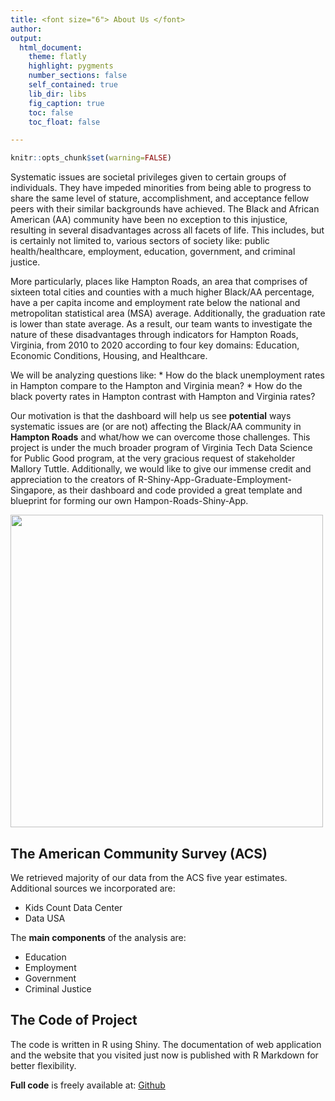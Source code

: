 ---
title: <font size="6"> About Us </font> 
author: 
output:
  html_document:
    theme: flatly
    highlight: pygments
    number_sections: false
    self_contained: true
    lib_dir: libs
    fig_caption: true
    toc: false
    toc_float: false

---

```{r global_options, include=FALSE}
knitr::opts_chunk$set(warning=FALSE)
```


Systematic issues are societal privileges given to certain groups of individuals. They have impeded minorities from being able to progress to share the same level of stature, accomplishment, and acceptance fellow peers with their similar backgrounds have achieved. The Black and African American (AA) community have been no exception to this injustice, resulting in several disadvantages across all facets of life.  This includes, but is certainly not limited to, various sectors of society like: public health/healthcare, employment, education, government, and criminal justice. 

More particularly, places like Hampton Roads, an area that comprises of sixteen total cities and counties with a much higher Black/AA percentage, have a per capita income and employment rate below the national and metropolitan statistical area (MSA) average. Additionally, the graduation rate is lower than state average.  As a result, our team wants to investigate the nature of these disadvantages through  indicators for Hampton Roads, Virginia, from 2010 to 2020 according to four key domains: Education, Economic Conditions, Housing, and Healthcare. 

We will be analyzing questions like:
* How do the black unemployment rates in Hampton compare to the Hampton and Virginia mean? 
* How do the black poverty rates in Hampton contrast with Hampton and Virginia rates?

Our motivation is that the dashboard will help us see **potential** ways systematic issues are (or are not) affecting the Black/AA community in **Hampton Roads** and what/how we can overcome those challenges. This project is under the much broader program of Virginia Tech Data Science for Public Good program, at the very gracious request of stakeholder  Mallory Tuttle. Additionally, we would like to give our immense credit and appreciation to the creators of R-Shiny-App-Graduate-Employment-Singapore, as their dashboard and code provided a great template and blueprint for forming our own Hampon-Roads-Shiny-App.

<img src="www/wnelogo.png" width="500"/>

## The American Community Survey (ACS)

We retrieved majority of our data from the ACS five year estimates. Additional sources we incorporated are: 

* Kids Count Data Center
* Data USA

The **main components** of the analysis are:

* Education
* Employment
* Government
* Criminal Justice

## The Code of Project 

The code is written in R using Shiny. The documentation of web application and
the website that you visited just now is published with R Markdown for better flexibility. 

**Full code** is freely available at: 
[Github](https://github.com/aviseth/DSPG2021_HamptonRoads)
